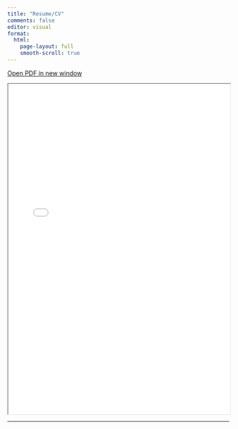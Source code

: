 ```yaml
---
title: "Resume/CV"
comments: false
editor: visual
format: 
  html:
    page-layout: full
    smooth-scroll: true
---
```


<a class="btn btn-primary" href="CV.pdf" role="button">Open PDF in new window</a>

<center>

<iframe src="CV.pdf" width="100%" title="CV" height="750px;">

</iframe>

</center>

------------------------------------------------------------------------
